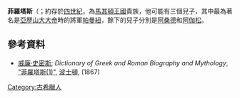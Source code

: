 '''菲羅塔斯'''（{{lang-el|Φιλώτας}}；約存於[[四世紀|四世紀]]，為[[馬其頓王國|馬其頓王國]]貴族，他可能有三個兒子，其中最為著名是[[亞歷山大大帝|亞歷山大大帝]]時的將軍[[帕曼紐|帕曼紐]]，餘下的兒子分別是[[阿桑德|阿桑德]]和[[阿伽松_(菲羅塔斯之子)|阿伽松]]。

== 參考資料 ==
* [[威廉·史密斯|威廉·史密斯]]; ''Dictionary of Greek and Roman Biography and Mythology'', [https://web.archive.org/web/20051026224004/http://www.ancientlibrary.com/smith-bio/2661.html "菲羅塔斯(1)"], [[波士頓|波士頓]], (1867)

{{希腊人物小作品}}

[[Category:古希臘人|Category:古希臘人]]